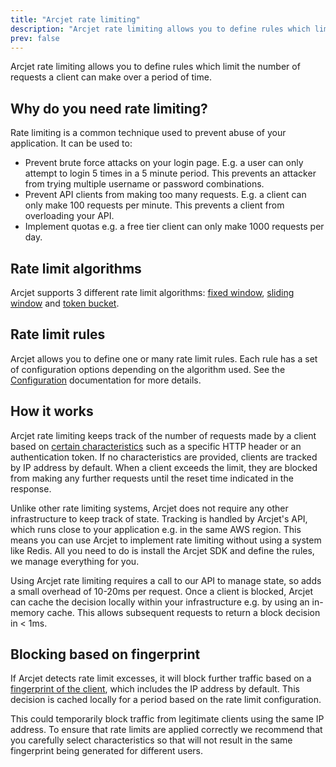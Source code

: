 ```yaml
---
title: "Arcjet rate limiting"
description: "Arcjet rate limiting allows you to define rules which limit the number of requests a client can make over a period of time."
prev: false
---
```



Arcjet rate limiting allows you to define rules which limit the number of
requests a client can make over a period of time.

<WhatIsArcjet />

## Why do you need rate limiting?

Rate limiting is a common technique used to prevent abuse of your application.
It can be used to:

- Prevent brute force attacks on your login page. E.g. a user can only attempt
  to login 5 times in a 5 minute period. This prevents an attacker from trying
  multiple username or password combinations.
- Prevent API clients from making too many requests. E.g. a client can only make
  100 requests per minute. This prevents a client from overloading your API.
- Implement quotas e.g. a free tier client can only make 1000 requests per day.

## Rate limit algorithms

Arcjet supports 3 different rate limit algorithms: [fixed
window](/rate-limiting/algorithms#fixed-window), [sliding
window](/rate-limiting/algorithms#sliding-window) and [token
bucket](/rate-limiting/algorithms#token-bucket).

## Rate limit rules

Arcjet allows you to define one or many rate limit rules. Each rule has a set of
configuration options depending on the algorithm used. See the
[Configuration](/rate-limiting/configuration) documentation for more details.

## How it works

Arcjet rate limiting keeps track of the number of requests made by a client
based on [certain characteristics](/fingerprints) such as a specific HTTP header
or an authentication token. If no characteristics are provided, clients are
tracked by IP address by default. When a client exceeds the limit, they are
blocked from making any further requests until the reset time indicated in the
response.

Unlike other rate limiting systems, Arcjet does not require any other
infrastructure to keep track of state. Tracking is handled by Arcjet's API,
which runs close to your application e.g. in the same AWS region. This means you
can use Arcjet to implement rate limiting without using a system like Redis. All
you need to do is install the Arcjet SDK and define the rules, we manage
everything for you.

Using Arcjet rate limiting requires a call to our API to manage state, so adds a
small overhead of 10-20ms per request. Once a client is blocked, Arcjet can
cache the decision locally within your infrastructure e.g. by using an in-memory
cache. This allows subsequent requests to return a block decision in < 1ms.

## Blocking based on fingerprint

If Arcjet detects rate limit excesses, it will block further traffic based on a
[fingerprint of the client](/fingerprints), which includes the IP address by
default. This decision is cached locally for a period based on the rate limit
configuration.

This could temporarily block traffic from legitimate clients using the same IP
address. To ensure that rate limits are applied correctly we recommend that you
carefully select characteristics so that will not result in the same fingerprint
being generated for different users.

<Comments />
